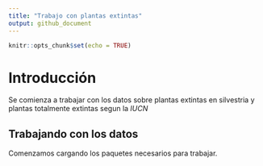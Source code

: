 ```yaml
---
title: "Trabajo con plantas extintas"
output: github_document
---
```


```r
knitr::opts_chunk$set(echo = TRUE)
```

# Introducción

Se comienza a trabajar con los datos sobre plantas extintas en silvestria y plantas totalmente extintas segun la *IUCN*

## Trabajando con los datos

Comenzamos cargando los paquetes necesarios para trabajar.